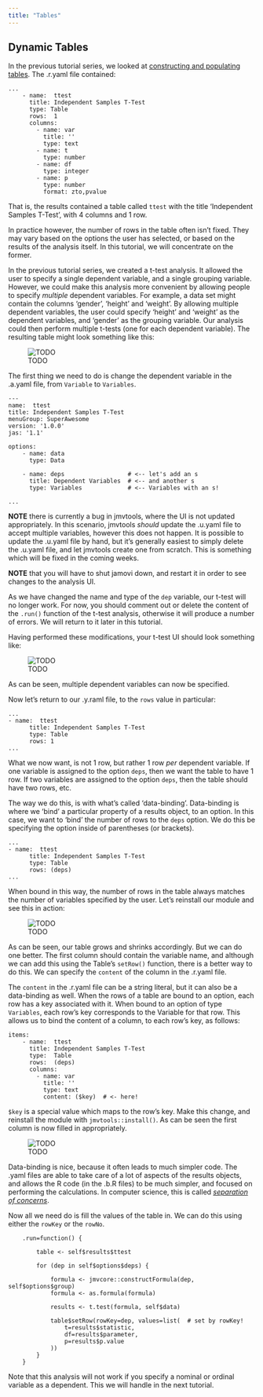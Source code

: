 ```yaml
---
title: "Tables"
---
```


## Dynamic Tables

In the previous tutorial series, we looked at [constructing and populating tables](tuts0105-creating-rich-results.html). The .r.yaml file contained:

```
...
    - name:  ttest
      title: Independent Samples T-Test
      type: Table
      rows:  1
      columns:
        - name: var
          title: ''
          type: text
        - name: t
          type: number
        - name: df
          type: integer
        - name: p
          type: number
          format: zto,pvalue
```

That is, the results contained a table called `ttest` with the title 'Independent Samples T-Test', with 4 columns and 1 row.

In practice however, the number of rows in the table often isn't fixed. They may vary based on the options the user has selected, or based on the results of the analysis itself. In this tutorial, we will concentrate on the former.

In the previous tutorial series, we created a t-test analysis. It allowed the user to specify a single dependent variable, and a single grouping variable. However, we could make this analysis more convenient by allowing people to specify *multiple* dependent variables. For example, a data set might contain the columns 'gender', 'height' and 'weight'. By allowing multiple dependent variables, the user could specify 'height' and 'weight' as the dependent variables, and 'gender' as the grouping variable. Our analysis could then perform multiple t-tests (one for each dependent variable). The resulting table might look something like this:

![TODO]()

The first thing we need to do is change the dependent variable in the .a.yaml file, from `Variable` to `Variables`.

```
---
name:  ttest
title: Independent Samples T-Test
menuGroup: SuperAwesome
version: '1.0.0'
jas: '1.1'

options:
    - name: data
      type: Data

    - name: deps                  # <-- let's add an s
      title: Dependent Variables  # <-- and another s
      type: Variables             # <-- Variables with an s!
      
...
```

**NOTE** there is currently a bug in jmvtools, where the UI is not updated appropriately. In this scenario, jmvtools *should* update the .u.yaml file to accept multiple variables, however this does not happen. It is possible to update the .u.yaml file by hand, but it's generally easiest to simply delete the .u.yaml file, and let jmvtools create one from scratch. This is something which will be fixed in the coming weeks.

**NOTE** that you will have to shut jamovi down, and restart it in order to see changes to the analysis UI.

As we have changed the name and type of the `dep` variable, our t-test will no longer work. For now, you should comment out or delete the content of the `.run()` function of the t-test analysis, otherwise it will produce a number of errors. We will return to it later in this tutorial.

Having performed these modifications, your t-test UI should look something like:

![TODO]()

As can be seen, multiple dependent variables can now be specified.

Now let's return to our .y.raml file, to the `rows` value in particular:

```
...
- name:  ttest
      title: Independent Samples T-Test
      type: Table
      rows: 1
...
```

What we now want, is not 1 row, but rather 1 row *per* dependent variable. If one variable is assigned to the option `deps`, then we want the table to have 1 row. If two variables are assigned to the option `deps`, then the table should have two rows, etc.

The way we do this, is with what's called 'data-binding'. Data-binding is where we 'bind' a particular property of a results object, to an option. In this case, we want to 'bind' the number of rows to the `deps` option. We do this be specifying the option inside of parentheses (or brackets).

```
...
- name:  ttest
      title: Independent Samples T-Test
      type: Table
      rows: (deps)
...
```

When bound in this way, the number of rows in the table always matches the number of variables specified by the user. Let's reinstall our module and see this in action:

![TODO]()

As can be seen, our table grows and shrinks accordingly. But we can do one better. The first column should contain the variable name, and although we can add this using the Table's `setRow()` function, there is a better way to do this. We can specify the `content` of the column in the .r.yaml file.

The `content` in the .r.yaml file can be a string literal, but it can also be a data-binding as well. When the rows of a table are bound to an option, each row has a key associated with it. When bound to an option of type `Variables`, each row's key corresponds to the Variable for that row. This allows us to bind the content of a column, to each row's key, as follows:

```
items:
    - name:  ttest
      title: Independent Samples T-Test
      type:  Table
      rows:  (deps)
      columns:
        - name: var
          title: ''
          type: text
          content: ($key)  # <- here!
```

`$key` is a special value which maps to the row's key. Make this change, and reinstall the module with `jmvtools::install()`. As can be seen the first column is now filled in appropriately.

![TODO]()

Data-binding is nice, because it often leads to much simpler code. The .yaml files are able to take care of a lot of aspects of the results objects, and allows the R code (in the .b.R files) to be much simpler, and focused on performing the calculations. In computer science, this is called *[separation of concerns](https://en.wikipedia.org/wiki/Separation_of_concerns)*.

Now all we need do is fill the values of the table in. We can do this using either the `rowKey` or the `rowNo`.

```
    .run=function() {
    
        table <- self$results$ttest
    
        for (dep in self$options$deps) {
    
            formula <- jmvcore::constructFormula(dep, self$options$group)
            formula <- as.formula(formula)
        
            results <- t.test(formula, self$data)
        
            table$setRow(rowKey=dep, values=list(  # set by rowKey!
                t=results$statistic,
                df=results$parameter,
                p=results$p.value
            ))
        }
    }
```

Note that this analysis will not work if you specify a nominal or ordinal variable as a dependent. This we will handle in the next tutorial.
